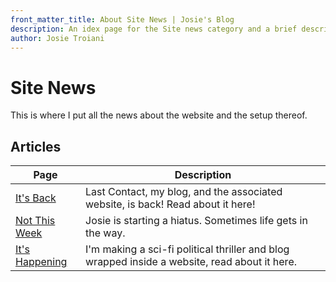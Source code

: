 ```yaml
---
front_matter_title: About Site News | Josie's Blog
description: An idex page for the Site news category and a brief description of what the section of the blog is geared toward.
author: Josie Troiani
---
```

# Site News

This is where I put all the news about the website and the setup thereof.

## Articles

| Page | Description |
| --------------- | ------------ |
| [It's Back](./itsback.mdx) | Last Contact, my blog, and the associated website, is back! Read about it here! |
| [Not This Week](./notthisweek.mdx) | Josie is starting a hiatus. Sometimes life gets in the way. |
| [It's Happening](./itshappening.mdx) | I'm making a sci-fi political thriller and blog wrapped inside a website, read about it here. |
